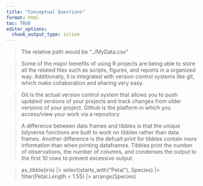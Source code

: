 ```yaml
---
title: "Conceptual Questions"
format: html
toc: TRUE
editor_options: 
  chunk_output_type: inline
---
```


> The relative path would be "../MyData.csv"

> Some of the major benefits of using R projects are being able to store all the related files such as scripts, figures, and reports in a organized way. Additionally, it is integrated with version control systems like git, which make collaboration and sharing very easy.

> Git is the actual version control system that allows you to push updated versions of your projects and track changes from older versions of your project. Github is the platform in which you access/view your work via a repository.

> A difference between data frames and tibbles is that the unique tidyverse functions are built to work on tibbles rather than data frames. Another difference is the defualt print for tibbles contain more information than when printing dataframes. Tibbles print the number of observations, the number of columns, and condenses the output to the first 10 rows to prevent excessive output.

> as_tibble(iris) |>
    select(starts_with("Petal"), Species) |>
    filter(Petal.Length < 1.55) |>
    arrange(Species)
